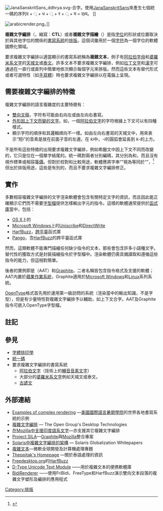 {{copyedit|time=2016-05-01T02:33:33+00:00}}
{{NoteTA
|G1=IT
|1=zh-tw:字型檔;zh-cn:字体文件;
}}
[[Image:JanaSanskritSans_ddhrya.svg|thumb]]''{{IAST|ddhrya}}''-合字。使用[http://tdil.mit.gov.in/download/janasanskrit.htm JanaSanskritSans]{{Wayback|url=http://tdil.mit.gov.in/download/janasanskrit.htm |date=20110716160603 }}來產生七個統一碼的序列द + ् + ध + ् + र + ् + य = द्ध्र्य。
]]

[[Image:arabicrender.png|thumb]]。]]

'''複雜文字編排'''（{{lang|en|Complex text layout}}，縮寫：'''CTL'''）或者'''複雜文字描繪'''（{{lang|en|Complex text rendering}}）是指[[字位|字位]]的形狀或位置取決於與其他字位的關係的[[書寫系統|書寫系統]]的[[排版|排版]]。這個词彙用於一個[[字符|字符]]為一個字位的軟體國際化領域。

要求複雜文字編排以適當顯示的書寫系統稱為'''複雜文本'''，例子有[[阿拉伯字母|阿拉伯字母]]和[[婆羅米系文字|婆羅米系文字]]的[[天城文|天城文]]或[[泰文|泰文]]。許多文本不要求複雜文字編排，例如[[拉丁文字|拉丁文字]]和[[漢字|漢字]]可通過在一直行或直列中簡單地依次顯示每個字元來排版。然而這些文本有替代形式或者可選特性（如[[手寫體|手寫體]]）時也要求複雜文字編排以在電腦上呈現。

== 需要複雜文字編排的特徵 ==
複雜文字編排的語言複雜度的主要特徵有：
* [[雙向文稿|雙向文稿]]，字符有可能由右向左或由左向右書寫。
* [[合字|外形因上下文而變的文字]]。如，一個[[阿拉伯文字|阿拉伯文字]]的字符根據上下文可以有四種樣式。
* 顯示字符的順序和其邏輯順向不一樣。如由左向右書寫的天城文中，用來表示“短i”的音素是放在前面子音的左邊。在{{lang|sa|कि}} ''ki''中，{{lang|sa|ि}}''-i''的圓弧會延長到{{lang|sa|क}} ''k-''的上方。

不是所有這些特徵的出現要求複雜文字編排，例如希臘文中因上下文不同而改變的{{lang|el|ς}}，它只是位在一個單字結尾的{{lang|el|σ}}。統一碼對兩者分別編碼，其分別為{{unichar|03C2|GREEK SMALL LETTER FINAL SIGMA}}和{{unichar|03C3|GREEK SMALL LETTER SIGMA}}，而且沒有視作標準或相容[[統一碼等價性|等價]]。但對於校對和比較用途，軟體應將字串“{{lang|el|δῖος Ἀχιλλεύς.}}”視為等同於“{{lang|el|δῖοσ Ἀχιλλεύσ.}}”，<ref>{{cite web|url = http://www.unicode.org/faq/greek.html#5|title = FAQ - Greek Language & Script|accessdate = 2013-09-13|publisher = Unicode Consortium|date = 2012-12-03|quote = It is easier to simply equate the two sigma codes for operations which are concerned with word content, for example.|archive-date = 2010-06-23|archive-url = https://web.archive.org/web/20100623053236/http://unicode.org/faq/greek.html#5|dead-url = no}}</ref>但出於排版用途，這些是有別的，而且不要求複雜文字編排修正。

== 實作 ==
<!-- Lists in this section are in alphabetical order to avoid POV issues. -->
多數相容複雜文字編排的文字渲染軟體會包含有關特定文字的資訊，而且因此能正確顯示它們而不需要[[计算机字体|字型檔]]提供怎樣輸出字元的指令。這樣的軟體通常提供於[[函式庫|函式庫]]當中，包括：
* [[OS_X|OS X]]上的{{link-en|Core Text|Core Text}}
* [[Microsoft_Windows|Microsoft Windows]]上的[[Uniscribe|Uniscribe]]和[[DirectWrite|DirectWrite]]
* [[HarfBuzz|HarfBuzz]]，[[跨平臺|跨平臺]]函式庫
* [[Pango|Pango]]，含[[HarfBuzz|HarfBuzz]]的跨平臺函式庫

然而，這類軟體不能專門描繪任何缺少指令的文本，那些會包含許多小語種文字。替代性的獲取方式是封裝描繪指令於字型檔中。渲染軟體仍需具備讀取和遵循這些指令的能力，但這相對簡單。

後者的實例即是{{link-en|Apple Advanced Typography|Apple Advanced Typography}}（AAT）和[[Graphite|Graphite]]。二者名稱皆包含指令格式及支援的軟體；AAT内置於[[蘋果公司|蘋果]][[作業系統|作業系統]]，Graphite適用於[[Microsoft_Windows|Microsoft Windows]]和[[Linux|Linux]]系列系統。

[[OpenType|OpenType]]格式首先用於運用第一級訪問的系統（渲染當中的輸出知識，不是字型），但是有少量特性對複雜文字編排予以輔助，如上下文合字。AAT及Graphite指令可嵌入OpenType字型檔。

==註記==
<references />

== 參見 ==
* [[字體排印學|字體排印學]]
* [[統一碼|統一碼]]
* 要求複雜文字編排的書寫系統
** [[阿拉伯文字|阿拉伯文字]]（技術上的[[輔音音素文字|輔音音素文字]]）
** 大部分的[[婆羅米系文字|婆羅米系文字]]例如天城文或泰文。
** [[古諺文|古諺文]]

== 外部連結 ==
* [http://scripts.sil.org/cms/scripts/page.php?site_id=nrsi&item_id=CmplxRndExamples Examples of complex rendering] {{Wayback|url=http://scripts.sil.org/cms/scripts/page.php?site_id=nrsi&item_id=CmplxRndExamples |date=20200728191105 }}—[[美國國際語言暑期學院|美國國際語言暑期學院]]的世界各地書寫系統的示例
* [http://www.opengroup.org/desktop/ctl/ 複雜文字編排] {{Wayback|url=http://www.opengroup.org/desktop/ctl/ |date=20210330145549 }}— The Open Group's Desktop Technologies
* [https://web.archive.org/web/20050206102353/http://www.mozilla.org/projects/ctl/ 在Mozilla中支援印度語系文字]—亦支援其它複雜文字編排
* [https://web.archive.org/web/20121020041740/http://sila.mozdev.org/ Project SILA]—[[Graphite|Graphite]]與[[Mozilla|Mozilla]]整合專案
* [http://developers.sun.com/techtopics/global/products_platforms/solaris/reference/whitepapers/#ctl Solaris中複雜文字編排的架構] {{Wayback|url=http://developers.sun.com/techtopics/global/products_platforms/solaris/reference/whitepapers/#ctl |date=20070311004244 }}— Solaris Globalization Whitepapers
* [https://web.archive.org/web/20071105235135/http://www.microsoft.com/globaldev/DrIntl/faqs/Complex.mspx 複雜文本]—微軟全球開發及計算機處理專題
* [http://linux.thai.net/~thep/ Theppitak's Homepage] {{Wayback|url=http://linux.thai.net/~thep/ |date=20210214011414 }}—關於泰語處理的資訊
* [[Freedesktop.org|Freedesktop.org]]的[http://www.freedesktop.org/wiki/Software/HarfBuzz HarfBuzz]{{Wayback|url=http://www.freedesktop.org/wiki/Software/HarfBuzz |date=20100413142523 }}
* [http://www.d-type.com/unicode_text/ D-Type Unicode Text Module] {{Wayback|url=http://www.d-type.com/unicode_text/ |date=20120205225002 }}——用於複雜文本的便携軟體庫
* [https://github.com/salshaaban/BidiRenderer BidiRenderer] {{Wayback|url=https://github.com/salshaaban/BidiRenderer |date=20201225114648 }}——使用FriBidi、FreeType和HarfBuzz演示雙向文本段落的複雜文字塑形及編排的應用程式

[[Category:排版|Category:排版]]